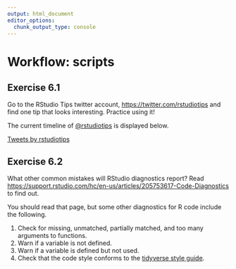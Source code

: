 ```yaml
---
output: html_document
editor_options:
  chunk_output_type: console
---
```


# Workflow: scripts {#workflow-scripts .r4ds-section}

## Exercise 6.1 {.unnumbered .exercise data-number="6.1"}

<div class="question">

Go to the RStudio Tips twitter account, <https://twitter.com/rstudiotips> and find one tip that looks interesting. 
Practice using it!

</div>

<div class="answer">

The current timeline of [\@rstudiotips](https://twitter.com/rstudiotips) is displayed below.

<a class="twitter-timeline" href="https://twitter.com/rstudiotips?ref_src=twsrc%5Etfw"> Tweets by rstudiotips</a> 
<script async src="https://platform.twitter.com/widgets.js" charset="utf-8"></script>

</div>

## Exercise 6.2 {.unnumbered .exercise data-number="6.2"}

<div class="question">

What other common mistakes will RStudio diagnostics report?
Read <https://support.rstudio.com/hc/en-us/articles/205753617-Code-Diagnostics> to find out.

</div>

<div class="answer">

You should read that page, but some other diagnostics for R code include the following.

1.  Check for missing, unmatched, partially matched, and too many arguments to functions.
1.  Warn if a variable is not defined.
1.  Warn if a variable is defined but not used.
1.  Check that the code style conforms to the [tidyverse style guide](http://adv-r.had.co.nz/Style.html).

</div>
